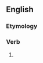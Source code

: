 ==English==

===Etymology===
{{suffix|en|bless|eth|nocat=1}}

===Verb===
{{head|en|verb form}}

# {{en-archaic third-person singular of|bless}}